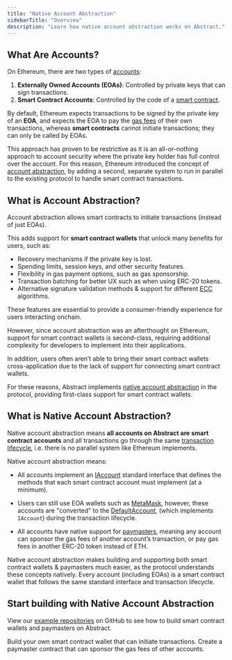 ```yaml
---
title: "Native Account Abstraction"
sidebarTitle: "Overview"
description: "Learn how native account abstraction works on Abstract."
---
```


## What Are Accounts?

On Ethereum, there are two types of [accounts](https://ethereum.org/en/developers/docs/accounts/):

1. **Externally Owned Accounts (EOAs)**: Controlled by private keys that can sign transactions.
2. **Smart Contract Accounts**: Controlled by the code of a [smart contract](https://ethereum.org/en/developers/docs/smart-contracts/).

By default, Ethereum expects transactions to be signed by the private key of an **EOA**, and expects
the EOA to pay the [gas fees](https://ethereum.org/en/developers/docs/gas/) of their own transactions,
whereas **smart contracts** cannot initiate transactions; they can only be called by EOAs.

This approach has proven to be restrictive as it is an all-or-nothing approach
to account security where the private key holder has full control over the account.
For this reason, Ethereum introduced the concept of [account abstraction](#what-is-account-abstraction),
by adding a second, separate system to run in parallel to the existing protocol to handle smart contract transactions.

## What is Account Abstraction?

Account abstraction allows smart contracts to initiate transactions (instead of just EOAs).

This adds support for **smart contract wallets** that unlock many benefits for users, such as:

- Recovery mechanisms if the private key is lost.
- Spending limits, session keys, and other security features.
- Flexibility in gas payment options, such as gas sponsorship.
- Transaction batching for better UX such as when using ERC-20 tokens.
- Alternative signature validation methods & support for different [ECC](https://en.wikipedia.org/wiki/Elliptic-curve_cryptography) algorithms.

These features are essential to provide a consumer-friendly experience for users interacting onchain.

However, since account abstraction was an afterthought on Ethereum, support for smart contract wallets is second-class,
requiring additional complexity for developers to implement into their applications.

In addition, users often aren&rsquo;t able to bring their smart contract wallets
cross-application due to the lack of support for connecting smart contract wallets.

For these reasons, Abstract implements [native account abstraction](#what-is-native-account-abstraction)
in the protocol, providing first-class support for smart contract wallets.

## What is Native Account Abstraction?

Native account abstraction means **all accounts on Abstract are smart contract accounts** and all
transactions go through the same [transaction lifecycle](/how-abstract-works/architecture/transaction-lifecycle),
i.e. there is no parallel system like Ethereum implements.

Native account abstraction means:

- All accounts implement an [IAccount](/how-abstract-works/native-account-abstraction/smart-contract-wallets#iaccount-interface)
  standard interface that defines the methods that each smart contract account must implement (at a minimum).

- Users can still use EOA wallets such as [MetaMask](https://metamask.io/), however, these accounts are "converted" to the
  [DefaultAccount](/how-abstract-works/native-account-abstraction/smart-contract-wallets#defaultaccount-contract),
  (which implements `IAccount`) during the transaction lifecycle.

- All accounts have native support for [paymasters](/how-abstract-works/native-account-abstraction/paymasters),
  meaning any account can sponsor the gas fees of another account&rsquo;s transaction, or pay gas fees in another ERC-20 token instead of ETH.

Native account abstraction makes building and supporting both smart contract wallets & paymasters much easier,
as the protocol understands these concepts natively. Every account (including EOAs)
is a smart contract wallet that follows the same standard interface and transaction lifecycle.

## Start building with Native Account Abstraction

View our [example repositories](https://github.com/Abstract-Foundation/examples)
on GitHub to see how to build smart contract wallets and paymasters on Abstract.

<CardGroup cols={2}>
  <Card
    title="Smart Contract Wallets"
    icon="github"
    href="https://github.com/Abstract-Foundation/examples/tree/main/smart-contract-accounts"
  >
    Build your own smart contract wallet that can initiate transactions.
  </Card>
  <Card
    title="Paymasters"
    icon="github"
    href="https://github.com/Abstract-Foundation/examples/tree/main/paymasters"
  >
    Create a paymaster contract that can sponsor the gas fees of other accounts.
  </Card>
</CardGroup>
